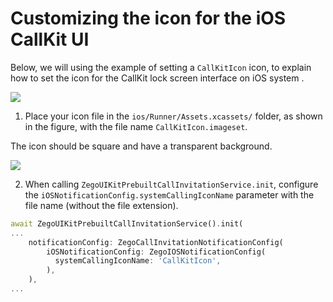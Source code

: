 # Customizing the icon for the iOS CallKit UI

Below, we will using the example of setting a `CallKitIcon` icon, to explain how to set the icon for the CallKit lock screen interface on iOS system .

<Frame width="256" height="auto" caption="">
  <img src="https://media-resource.spreading.io/5fa3f99cda659c8c9f2907cbb0242e6c/workspace86/ios_callkits_icon_device.jpeg" />
</Frame>


1. Place your icon file in the `ios/Runner/Assets.xcassets/` folder, as shown in the figure, with the file name `CallKitIcon.imageset`.

<Tip title="Tip">

The icon should be square and have a transparent background.

<Frame width="400" height="auto" caption="">
  <img src="https://media-resource.spreading.io/5fa3f99cda659c8c9f2907cbb0242e6c/workspace86/ios_callkits_icon.jpeg" />
</Frame>

</Tip>

2. When calling `ZegoUIKitPrebuiltCallInvitationService.init`, configure the `iOSNotificationConfig.systemCallingIconName` parameter with the file name (without the file extension).

```dart
await ZegoUIKitPrebuiltCallInvitationService().init(
...
    notificationConfig: ZegoCallInvitationNotificationConfig(
        iOSNotificationConfig: ZegoIOSNotificationConfig(
          systemCallingIconName: 'CallKitIcon',
        ),
    ),
...
```


